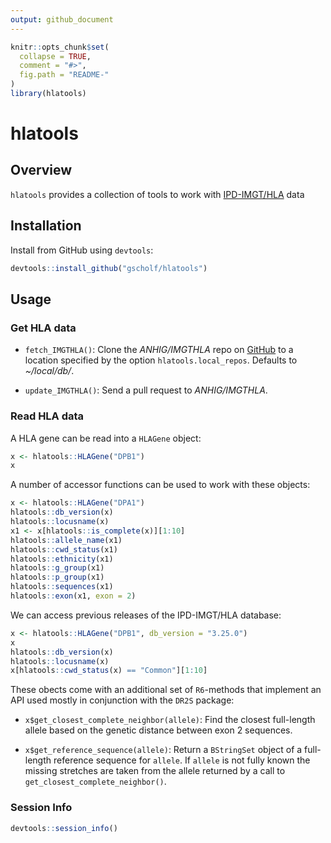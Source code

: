 ```yaml
---
output: github_document
---
```


<!-- README.md is generated from README.Rmd. Please edit that file -->

```r
knitr::opts_chunk$set(
  collapse = TRUE,
  comment = "#>",
  fig.path = "README-"
)
library(hlatools)
```

# hlatools

## Overview 

`hlatools` provides a collection of tools to work with [IPD-IMGT/HLA](https://www.ebi.ac.uk/ipd/imgt/hla/) data

## Installation

Install from GitHub using `devtools`:
```r
devtools::install_github("gscholf/hlatools")
```

## Usage

### Get HLA data

* `fetch_IMGTHLA()`: Clone the _ANHIG/IMGTHLA_ repo on [GitHub](https://github.com/ANHIG/IMGTHLA) to a location specified by the option `hlatools.local_repos`. Defaults to _~/local/db/_.

* `update_IMGTHLA()`: Send a pull request to _ANHIG/IMGTHLA_.

### Read HLA data

A HLA gene can be read into a `HLAGene` object:

```r
x <- hlatools::HLAGene("DPB1")
x
```

A number of accessor functions can be used to work with these objects:

```r
x <- hlatools::HLAGene("DPA1")
hlatools::db_version(x)
hlatools::locusname(x)
x1 <- x[hlatools::is_complete(x)][1:10]
hlatools::allele_name(x1)
hlatools::cwd_status(x1)
hlatools::ethnicity(x1)
hlatools::g_group(x1)
hlatools::p_group(x1)
hlatools::sequences(x1)
hlatools::exon(x1, exon = 2)
```

We can access previous releases of the IPD-IMGT/HLA database:

```r
x <- hlatools::HLAGene("DPB1", db_version = "3.25.0")
x
hlatools::db_version(x)
hlatools::locusname(x)
x[hlatools::cwd_status(x) == "Common"][1:10]
```

These obects come with an additional set of `R6`-methods that implement an API used mostly in conjunction with the `DR2S` package:

* `x$get_closest_complete_neighbor(allele)`: Find the closest full-length allele based on the genetic distance between exon 2 sequences.

* `x$get_reference_sequence(allele)`: Return a `BStringSet` object of a full-length reference sequence for `allele`. If `allele` is not fully known the missing stretches are taken from the allele returned by a call to `get_closest_complete_neighbor()`.

### Session Info

```r
devtools::session_info()
```


